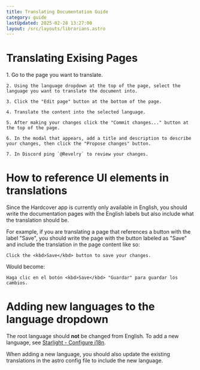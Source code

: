 ```yaml
---
title: Translating Documentation Guide
category: guide
lastUpdated: 2025-02-28 13:27:00
layout: /src/layouts/librarians.astro
---
```


# Translating Exising Pages

<Steps>
    1. Go to the page you want to translate.

    2. Using the language dropdown at the top of the page, select the language you want to translate the document into.

    3. Click the "Edit page" button at the bottom of the page.

    4. Translate the content into the selected language.

    5. After making your changes click the "Commit changes..." button at the top of the page.

    6. In the modal that appears, add a title and description to describe your changes, then click the "Propose changes" button.

    7. In Discord ping `@Revelry` to review your changes.

</Steps>


# How to reference UI elements in translations

Since the Hardcover app is currently only available in English,
you should write the documentation pages with the English labels but also include what the translation should be.

For example, if you are translating a page that references a button with the label "Save",
you should write the page with the button labeled as "Save" and include the translation in the page content like so:

```
Click the <kbd>Save</kbd> button to save your changes.
```

Would become:

```
Haga clic en el botón <kbd>Save</kbd> "Guardar" para guardar los cambios.

```

# Adding new languages to the language dropdown

The root language should **not** be changed from English.
To add a new language, see [Starlight - Configure i18n](https://starlight.astro.build/guides/i18n/#configure-i18n).

When adding a new language,
you should also update the existing translations in the astro config file to include the new language.
